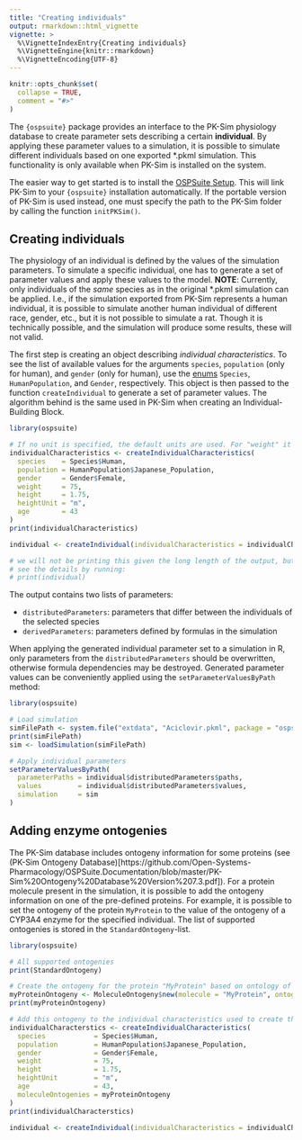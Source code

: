 ```yaml
---
title: "Creating individuals"
output: rmarkdown::html_vignette
vignette: >
  %\VignetteIndexEntry{Creating individuals}
  %\VignetteEngine{knitr::rmarkdown}
  %\VignetteEncoding{UTF-8}
---
```


```r
knitr::opts_chunk$set(
  collapse = TRUE,
  comment = "#>"
)
```

The `{ospsuite}` package provides an interface to the PK-Sim physiology database to create parameter sets describing a certain **individual**. By applying these parameter values to a simulation, it is possible to simulate different individuals based on one exported *.pkml simulation. 
This functionality is only available when PK-Sim is installed on the system.

The easier way to get started is to install the [OSPSuite Setup](https://github.com/Open-Systems-Pharmacology/Suite/releases/). This will link PK-Sim to your `{ospsuite}` installation automatically. 
If the portable version of PK-Sim is used instead,  one must specify the path to the PK-Sim folder by calling the function `initPKSim()`.

## Creating individuals

The physiology of an individual is defined by the values of the simulation parameters. To simulate a specific individual, one has to generate a set of parameter values and apply these values to the model. **NOTE**: Currently, only individuals of the *same* species as in the original *.pkml simulation can be applied. I.e., if the simulation exported from PK-Sim represents a human individual, it is possible to simulate another human individual of different race, gender, etc., but it is not possible to simulate a rat. Though it is technically possible, and the simulation will produce some results, these will not valid.

The first step is creating an object describing *individual characteristics*. To see the list of available values for the arguments `species`, `population` (only for human), and `gender` (only for human), use the [enums](https://en.wikipedia.org/wiki/Enumerated_type) `Species`, `HumanPopulation`, and `Gender`, respectively. This object is then passed to the function `createIndividual` to generate a set of parameter values. The algorithm behind is the same used in PK-Sim when creating an Individual-Building Block.

```r
library(ospsuite)

# If no unit is specified, the default units are used. For "weight" it is "kg", for "age" it is "year(s)".
individualCharacteristics <- createIndividualCharacteristics(
  species    = Species$Human,
  population = HumanPopulation$Japanese_Population,
  gender     = Gender$Female,
  weight     = 75,
  height     = 1.75,
  heightUnit = "m",
  age        = 43
)
print(individualCharacteristics)

individual <- createIndividual(individualCharacteristics = individualCharacteristics)

# we will not be printing this given the long length of the output, but you can
# see the details by running:
# print(individual)
```

The output contains two lists of parameters: 

- `distributedParameters`: parameters that differ between the individuals of the selected species
- `derivedParameters`: parameters defined by formulas in the simulation 

When applying the generated individual parameter set to a simulation in R, only parameters from the `distributedParameters` should be overwritten, otherwise formula dependencies may be destroyed. Generated parameter values can be conveniently applied using the `setParameterValuesByPath` method:

```r
library(ospsuite)

# Load simulation
simFilePath <- system.file("extdata", "Aciclovir.pkml", package = "ospsuite")
print(simFilePath)
sim <- loadSimulation(simFilePath)

# Apply individual parameters
setParameterValuesByPath(
  parameterPaths = individual$distributedParameters$paths,
  values         = individual$distributedParameters$values,
  simulation     = sim
)
```

## Adding enzyme ontogenies

The PK-Sim database includes ontogeny information for some proteins (see (PK-Sim Ontogeny Database)[https://github.com/Open-Systems-Pharmacology/OSPSuite.Documentation/blob/master/PK-Sim%20Ontogeny%20Database%20Version%207.3.pdf]). For a protein molecule present in the simulation, it is possible to add the ontogeny information on one of the pre-defined proteins. For example, it is possible to set the ontogeny of the protein `MyProtein` to the value of the ontogeny of a CYP3A4 enzyme for the specified individual. The list of supported ontogenies is stored in the `StandardOntogeny`-list.

```r
library(ospsuite)

# All supported ontogenies
print(StandardOntogeny)

# Create the ontogeny for the protein "MyProtein" based on ontology of CYP3A4
myProteinOntogeny <- MoleculeOntogeny$new(molecule = "MyProtein", ontogeny = StandardOntogeny$CYP3A4)
print(myProteinOntogeny)

# Add this ontogeny to the individual characteristics used to create the individual parameters set
individualCharacterstics <- createIndividualCharacteristics(
  species            = Species$Human,
  population         = HumanPopulation$Japanese_Population,
  gender             = Gender$Female,
  weight             = 75,
  height             = 1.75,
  heightUnit         = "m",
  age                = 43,
  moleculeOntogenies = myProteinOntogeny
)
print(individualCharacterstics)

individual <- createIndividual(individualCharacteristics = individualCharacterstics)
```
